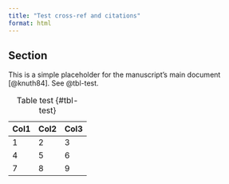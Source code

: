 ```yaml
---
title: "Test cross-ref and citations"
format: html
---
```


## Section

This is a simple placeholder for the manuscript's main document [@knuth84]. See @tbl-test.

| Col1 | Col2 | Col3 |
|------|------|------|
| 1    | 2    | 3    |
| 4    | 5    | 6    |
| 7    | 8    | 9    |

: Table test {#tbl-test}
